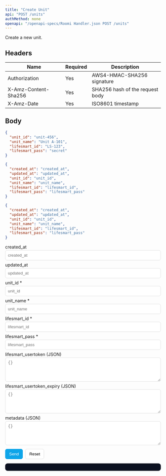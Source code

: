 ```yaml
---
title: "Create Unit"
api: "POST /units"
authMethod: none
openapi: "/openapi-specs/Roomi Handler.json POST /units"
---
```


Create a new unit.

## Headers


| Name | Required | Description |
| --- | --- | --- |
| Authorization | Yes | AWS4-HMAC-SHA256 signature |
| X-Amz-Content-Sha256 | Yes | SHA256 hash of the request body |
| X-Amz-Date | Yes | ISO8601 timestamp |


## Body

```json
{
  "unit_id": "unit-456",
  "unit_name": "Unit A-101",
  "lifesmart_id": "LS-123",
  "lifesmart_pass": "secret"
}
```


<RequestExample>

```json Request Body
{
  "created_at": "created_at",
  "updated_at": "updated_at",
  "unit_id": "unit_id",
  "unit_name": "unit_name",
  "lifesmart_id": "lifesmart_id",
  "lifesmart_pass": "lifesmart_pass"
}
```

</RequestExample>


<ResponseExample>

```json Response
{
  "created_at": "created_at",
  "updated_at": "updated_at",
  "unit_id": "unit_id",
  "unit_name": "unit_name",
  "lifesmart_id": "lifesmart_id",
  "lifesmart_pass": "lifesmart_pass"
}
```

</ResponseExample>


<!-- GeneratedFieldsUI:post_units -->
<Panel>
  <div id="form-post_units">
    <form id="f-post_units" style="display:block;max-width:720px">
      <label style="display:block;margin:6px 0 2px">created_at </label><input id="fld_created_at" type="text" placeholder="created_at" style="width:100%;padding:8px;border:1px solid #ddd;border-radius:6px">
<label style="display:block;margin:6px 0 2px">updated_at </label><input id="fld_updated_at" type="text" placeholder="updated_at" style="width:100%;padding:8px;border:1px solid #ddd;border-radius:6px">
<label style="display:block;margin:6px 0 2px">unit_id *</label><input id="fld_unit_id" type="text" placeholder="unit_id" style="width:100%;padding:8px;border:1px solid #ddd;border-radius:6px">
<label style="display:block;margin:6px 0 2px">unit_name *</label><input id="fld_unit_name" type="text" placeholder="unit_name" style="width:100%;padding:8px;border:1px solid #ddd;border-radius:6px">
<label style="display:block;margin:6px 0 2px">lifesmart_id *</label><input id="fld_lifesmart_id" type="text" placeholder="lifesmart_id" style="width:100%;padding:8px;border:1px solid #ddd;border-radius:6px">
<label style="display:block;margin:6px 0 2px">lifesmart_pass *</label><input id="fld_lifesmart_pass" type="text" placeholder="lifesmart_pass" style="width:100%;padding:8px;border:1px solid #ddd;border-radius:6px">
<label style="display:block;margin:6px 0 2px">lifesmart_usertoken (JSON)</label><textarea id="fld_lifesmart_usertoken_json" rows="4" placeholder="{}" style="width:100%;padding:8px;border:1px solid #ddd;border-radius:6px"></textarea>
<label style="display:block;margin:6px 0 2px">lifesmart_usertoken_expiry (JSON)</label><textarea id="fld_lifesmart_usertoken_expiry_json" rows="4" placeholder="{}" style="width:100%;padding:8px;border:1px solid #ddd;border-radius:6px"></textarea>
<label style="display:block;margin:6px 0 2px">metadata (JSON)</label><textarea id="fld_metadata_json" rows="4" placeholder="{}" style="width:100%;padding:8px;border:1px solid #ddd;border-radius:6px"></textarea>
      <div style="margin-top:12px;display:flex;gap:8px">
        <button type="submit" style="padding:8px 12px;border:1px solid #0ea5e9;border-radius:6px;background:#0ea5e9;color:#fff">Send</button>
        <button type="button" id="reset-post_units" style="padding:8px 12px;border:1px solid #ddd;border-radius:6px;background:#fff">Reset</button>
      </div>
    </form>
    <pre id="resp-post_units" style="margin-top:12px;background:#0b1020; color:#e2e8f0; padding:12px;border-radius:8px;overflow:auto"></pre>
  </div>
</Panel>

<script>
(function(){
  const form = document.getElementById('f-post_units');
  const out = document.getElementById('resp-post_units');
  const resetBtn = document.getElementById('reset-post_units');
  if(!form||!out) return;
  resetBtn && resetBtn.addEventListener('click', ()=>{ form.reset(); out.textContent=''; });
  form.addEventListener('submit', async (e)=>{
    e.preventDefault();
    try {
      const body = {};
{ const v = document.getElementById("fld_created_at").value; if(v!=="" || false) body["created_at"] = (String)(v); }
{ const v = document.getElementById("fld_updated_at").value; if(v!=="" || false) body["updated_at"] = (String)(v); }
{ const v = document.getElementById("fld_unit_id").value; if(v!=="" || true) body["unit_id"] = (String)(v); }
{ const v = document.getElementById("fld_unit_name").value; if(v!=="" || true) body["unit_name"] = (String)(v); }
{ const v = document.getElementById("fld_lifesmart_id").value; if(v!=="" || true) body["lifesmart_id"] = (String)(v); }
{ const v = document.getElementById("fld_lifesmart_pass").value; if(v!=="" || true) body["lifesmart_pass"] = (String)(v); }
{ const v = document.getElementById("fld_lifesmart_usertoken_json").value.trim(); if(v){ try{ body["lifesmart_usertoken"] = JSON.parse(v) }catch(e){ console.warn("Invalid JSON for lifesmart_usertoken") } } }
{ const v = document.getElementById("fld_lifesmart_usertoken_expiry_json").value.trim(); if(v){ try{ body["lifesmart_usertoken_expiry"] = JSON.parse(v) }catch(e){ console.warn("Invalid JSON for lifesmart_usertoken_expiry") } } }
{ const v = document.getElementById("fld_metadata_json").value.trim(); if(v){ try{ body["metadata"] = JSON.parse(v) }catch(e){ console.warn("Invalid JSON for metadata") } } }
      const res = await fetch('https://handler-{env}-ae.roomi-services.com/units', {
        method: 'POST',
        headers: { 'Content-Type': 'application/json' },
        body: JSON.stringify(body)
      });
      const text = await res.text();
      try { out.textContent = JSON.stringify(JSON.parse(text), null, 2); } catch { out.textContent = text; }
    } catch(err) {
      out.textContent = String(err);
    }
  });
})();
</script>

